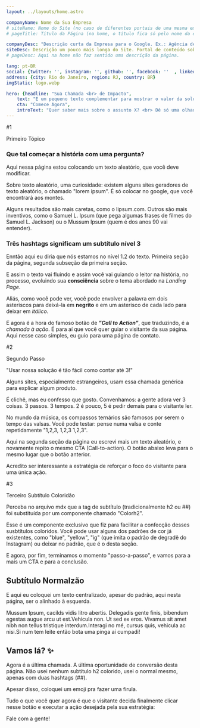 ```yaml
---
layout: ../layouts/home.astro

companyName: Nome da Sua Empresa
# siteName: Nome do Site (no caso de diferentes portais de uma mesma empresa)
# pageTitle: Título da Página (na home, o título fica só pelo nome da empresa mesmo, mas você pode mudar)

companyDesc: "Descrição curta da Empresa para o Google. Ex.: Agência de Marketing. Especialista em X e Y."
siteDesc: Descrição um pouco mais longa do Site. Portal de conteúdo sobre assunto X, para que você possa fazer Y melhor. 
# pageDesc: Aqui na home não faz sentido uma descrição da página.

lang: pt-BR
social: {twitter: '', instagram: '', github: '', facebook: ''  , linkedin: '' }
address: {city: Rio de Janeiro, region: RJ, country: BR}
imgStatic: logo.webp

hero: {headline: "Sua Chamada <br> de Impacto",
    text: "E um pequeno texto complementar para mostrar o valor da solução. <br><br class='md:hidden'> Consiga atingir seus objetivos.",
    cta: "Comece Agora",
    introText: "Quer saber mais sobre o assunto X? <br> Dê só uma olhada:"}
---
```



<Colorh2 grad="blue">
    <p slot="before">#1</p>
    Primeiro Tópico
</Colorh2>

### Que tal começar a história com uma pergunta?

Aqui nessa página estou colocando um texto aleatório, que você deve modificar.

Sobre texto aleatório, uma curiosidade: existem alguns sites geradores de texto aleatório, o chamado "lorem ipsum". É só colocar no google, que você encontrará aos montes. 

Alguns resultados são mais caretas, como o lipsum.com. Outros são mais inventivos, como o Samuel L. Ipsum (que pega algumas frases de filmes do Samuel L. Jackson) ou o Mussum Ipsum (quem é dos anos 90 vai entender).


### Três hashtags significam um subtítulo nível 3

Enntão aqui eu diria que nós estamos no nível 1.2 do texto. Primeira seção da página, segunda subseção da primeira seção.

E assim o texto vai fluindo e assim você vai guiando o leitor na história, no processo, evoluindo sua **consciência** sobre o tema abordado na *Landing Page*.

Aliás, como você pode ver, você pode envolver a palavra em dois asteriscos para deixá-la em **negrito** e em um asterisco de cada lado para deixar em *itálico*.

E agora é a hora do famoso botão de ***"Call to Action"***, que traduzindo, é a *chamada à ação*. É para aí que você quer guiar o visitante da sua página. Aqui nesse caso simples, eu guio para uma página de contato.

<Cta/>

<Colorh2 grad="yellow">
    <p slot="before">#2</p>
    Segundo Passo
</Colorh2>

"Usar nossa solução é tão fácil como contar até 3!"

Alguns sites, especialmente estrangeiros, usam essa chamada genérica para explicar algum produto.

É clichê, mas eu confesso que gosto. Convenhamos: a gente adora ver 3 coisas. 3 passos. 3 tempos. 2 é pouco, 5 é pedir demais para o visitante ler.

No mundo da música, os compassos ternários são famosos por serem o tempo das valsas. Você pode testar: pense numa valsa e conte repetidamente "1,2,3, 1,2,3 1,2,3".

Aqui na segunda seção da página eu escrevi mais um texto aleatório, e novamente repito o mesmo CTA (Call-to-action). O botão abaixo leva para o mesmo lugar que o botão anterior.

Acredito ser interessante a estratégia de reforçar o foco do visitante para uma única ação.

<Cta/>

<Colorh2>
    <p slot="before">#3</p>
    Terceiro Subtítulo Coloridão
</Colorh2>

Perceba no arquivo mdx que a tag de subtítulo (tradicionalmente h2 ou \##) foi substituída por um componente chamado "Colorh2". 

Esse é um componente exclusivo que fiz para facilitar a confecção desses susbtítulos coloridos. Você pode usar alguns dos padrões de cor já existentes, como "blue", "yellow", "ig" (que imita o padrão de degradê do Instagram) ou deixar no padrão, que é o desta seção.

E agora, por fim, terminamos o momento "passo-a-passo", e vamos para a mais um CTA e para a conclusão.

<Cta/>

## Subtítulo Normalzão

<span class="text-center">
E aqui eu coloquei um texto centralizado, apesar do padrão, aqui nesta página, ser o alinhado à esquerda.

Mussum Ipsum, cacilds vidis litro abertis. Delegadis gente finis, bibendum egestas augue arcu ut est.Vehicula non. Ut sed ex eros. Vivamus sit amet nibh non tellus tristique interdum.Interagi no mé, cursus quis, vehicula ac nisi.Si num tem leite então bota uma pinga aí cumpadi!
</span>

## Vamos lá? ✨

Agora é a última chamada. A última oportunidade de conversão desta página. Não usei nenhum subtítulo h2 colorido, usei o normal mesmo, apenas com duas hashtags (\##).

Apesar disso, coloquei um emoji pra fazer uma firula.

Tudo o que você quer agora é que o visitante decida finalmente clicar nesse botão e executar a ação desejada pela sua estratégia:

<Cta>Fale com a gente!</Cta> 